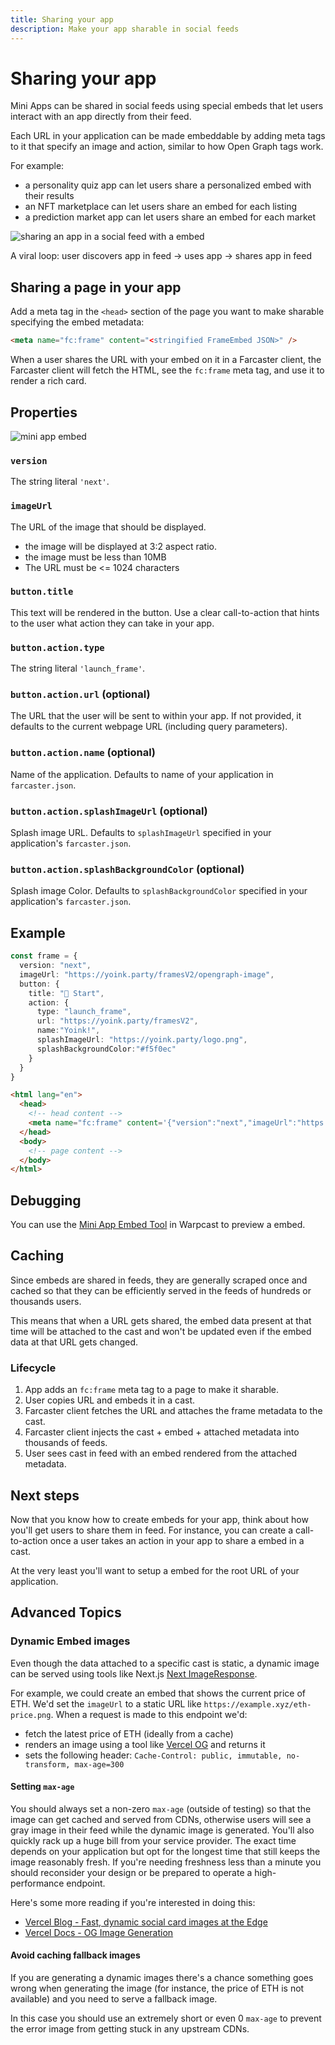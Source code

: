 ```yaml
---
title: Sharing your app
description: Make your app sharable in social feeds
---
```



# Sharing your app

Mini Apps can be shared in social feeds using special embeds that let users
interact with an app directly from their feed.

Each URL in your application can be made embeddable by adding meta tags to it
that specify an image and action, similar to how Open Graph tags work.

For example:
- a personality quiz app can let users share a personalized embed with their results
- an NFT marketplace can let users share an embed for each listing
- a prediction market app can let users share an embed for each market

![sharing an app in a social feed with a embed](/share_preview.png)

<Caption>
  A viral loop: user discovers app in feed → uses app → shares app in feed
</Caption>


## Sharing a page in your app

Add a meta tag in the `<head>` section of the page you want to make
sharable specifying the embed metadata:

```html
<meta name="fc:frame" content="<stringified FrameEmbed JSON>" />
```

When a user shares the URL with your embed on it in a Farcaster client, the
Farcaster client will fetch the HTML, see the `fc:frame` meta tag, and use it
to render a rich card.


## Properties

![mini app embed](/embed_schematic.png)

### `version`

The string literal `'next'`.


### `imageUrl`

The URL of the image that should be displayed.

- the image will be displayed at 3:2 aspect ratio.
- the image must be less than 10MB
- The URL must be \<= 1024 characters


### `button.title`

This text will be rendered in the button. Use a clear call-to-action that hints
to the user what action they can take in your app.


### `button.action.type`

The string literal `'launch_frame'`.


### `button.action.url` (optional)

The URL that the user will be sent to within your app. If not provided, it defaults to the current webpage URL (including query parameters).


### `button.action.name` (optional)

Name of the application. Defaults to name of your application in `farcaster.json`.


### `button.action.splashImageUrl` (optional)

Splash image URL. Defaults to `splashImageUrl` specified in your application's `farcaster.json`.

### `button.action.splashBackgroundColor` (optional)

Splash image Color. Defaults to `splashBackgroundColor` specified in your application's `farcaster.json`.


## Example

```typescript
const frame = {
  version: "next",
  imageUrl: "https://yoink.party/framesV2/opengraph-image",
  button: {
    title: "🚩 Start",
    action: {
      type: "launch_frame",
      url: "https://yoink.party/framesV2",
      name:"Yoink!",
      splashImageUrl: "https://yoink.party/logo.png",
      splashBackgroundColor:"#f5f0ec"
    }
  }
}
```

```html
<html lang="en">
  <head>
    <!-- head content -->
    <meta name="fc:frame" content='{"version":"next","imageUrl":"https://yoink.party/framesV2/opengraph-image","button":{"title":"🚩 Start","action":{"type":"launch_frame","name":"Yoink!","url":"https://yoink.party/framesV2","splashImageUrl":"https://yoink.party/logo.png","splashBackgroundColor":"#f5f0ec"}}}' />
  </head>
  <body>
    <!-- page content -->
  </body>
</html>
```

## Debugging

You can use the [Mini App Embed
Tool](https://warpcast.com/~/developers/mini-apps/embed) in Warpcast to preview
a embed. 


<ExposeLocalhost />


## Caching

Since embeds are shared in feeds, they are generally scraped once and cached so
that they can be efficiently served in the feeds of hundreds or thousands
users.

This means that when a URL gets shared, the embed data present at that time
will be attached to the cast and won't be updated even if the embed data at
that URL gets changed.


### Lifecycle

1. App adds an `fc:frame` meta tag to a page to make it sharable.
2. User copies URL and embeds it in a cast.
3. Farcaster client fetches the URL and attaches the frame metadata to the cast.
4. Farcaster client injects the cast + embed + attached metadata into thousands of feeds.
5. User sees cast in feed with an embed rendered from the attached metadata.


## Next steps

Now that you know how to create embeds for your app, think about how you'll get
users to share them in feed. For instance, you can create a call-to-action once
a user takes an action in your app to share a embed in a cast.

At the very least you'll want to setup a embed for the root URL of your application.


## Advanced Topics

### Dynamic Embed images

Even though the  data attached to a specific cast is static, a dynamic
image can be served using tools like Next.js
[Next ImageResponse](https://nextjs.org/docs/app/api-reference/functions/image-response).

For example, we could create an embed that shows the current price of ETH. We'd
set the `imageUrl` to a static URL like `https://example.xyz/eth-price.png`. When a request
is made to this endpoint we'd:

- fetch the latest price of ETH (ideally from a cache)
- renders an image using a tool like [Vercel
  OG](https://vercel.com/docs/functions/og-image-generation) and returns it
- sets the following header: `Cache-Control: public, immutable, no-transform,
  max-age=300`

#### Setting `max-age`

You should always set a non-zero `max-age` (outside of testing) so that the
image can get cached and served from CDNs, otherwise users will see a gray
image in their feed while the dynamic image is generated. You'll also quickly
rack up a huge bill from your service provider. The exact time depends on your
application but opt for the longest time that still keeps the image reasonably
fresh. If you're needing freshness less than a minute you should reconsider
your design or be prepared to operate a high-performance endpoint.

Here's some more reading if you're interested in doing this:
- [Vercel Blog - Fast, dynamic social card images at the Edge](https://vercel.com/blog/introducing-vercel-og-image-generation-fast-dynamic-social-card-images)
- [Vercel Docs - OG Image Generation](https://vercel.com/docs/og-image-generation)

#### Avoid caching fallback images

If you are generating a dynamic images there's a chance something goes wrong when
generating the image (for instance, the price of ETH is not available) and you need
to serve a fallback image.

In this case you should use an extremely short or even 0 `max-age` to prevent the
error image from getting stuck in any upstream CDNs.
